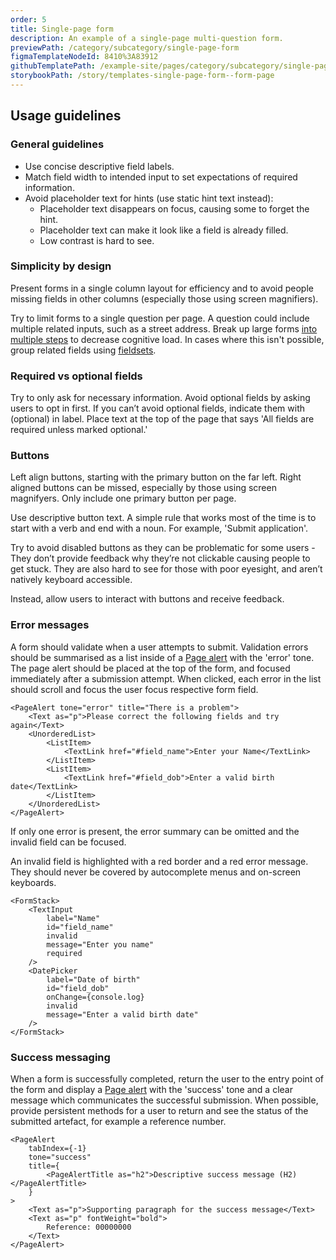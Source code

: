 ```yaml
---
order: 5
title: Single-page form
description: An example of a single-page multi-question form.
previewPath: /category/subcategory/single-page-form
figmaTemplateNodeId: 8410%3A83912
githubTemplatePath: /example-site/pages/category/subcategory/single-page-form.tsx
storybookPath: /story/templates-single-page-form--form-page
---
```


## Usage guidelines

### General guidelines

- Use concise descriptive field labels.
- Match field width to intended input to set expectations of required information.
- Avoid placeholder text for hints (use static hint text instead):
  - Placeholder text disappears on focus, causing some to forget the hint.
  - Placeholder text can make it look like a field is already filled.
  - Low contrast is hard to see.

### Simplicity by design

Present forms in a single column layout for efficiency and to avoid people missing fields in other columns (especially those using screen magnifiers).

Try to limit forms to a single question per page. A question could include multiple related inputs, such as a street address. Break up large forms [into multiple steps](multi-page-form) to decrease cognitive load. In cases where this isn't possible, group related fields using [fieldsets](/components/fieldset).

### Required vs optional fields

Try to only ask for necessary information. Avoid optional fields by asking users to opt in first. If you can’t avoid optional fields, indicate them with (optional) in label. Place text at the top of the page that says 'All fields are required unless marked optional.'

### Buttons

Left align buttons, starting with the primary button on the far left. Right aligned buttons can be missed, especially by those using screen magnifyers.
Only include one primary button per page.

Use descriptive button text. A simple rule that works most of the time is to start with a verb and end with a noun. For example, 'Submit application'.

Try to avoid disabled buttons as they can be problematic for some users - They don’t provide feedback why they’re not clickable causing people to get stuck. They are also hard to see for those with poor eyesight, and aren’t natively keyboard accessible.

Instead, allow users to interact with buttons and receive feedback.

### Error messages

A form should validate when a user attempts to submit. Validation errors should be summarised as a list inside of a [Page alert](/components/page-alert) with the 'error' tone. The page alert should be placed at the top of the form, and focused immediately after a submission attempt. When clicked, each error in the list should scroll and focus the user focus respective form field.

```tsx live
<PageAlert tone="error" title="There is a problem">
	<Text as="p">Please correct the following fields and try again</Text>
	<UnorderedList>
		<ListItem>
			<TextLink href="#field_name">Enter your Name</TextLink>
		</ListItem>
		<ListItem>
			<TextLink href="#field_dob">Enter a valid birth date</TextLink>
		</ListItem>
	</UnorderedList>
</PageAlert>
```

If only one error is present, the error summary can be omitted and the invalid field can be focused.

An invalid field is highlighted with a red border and a red error message. They should never be covered by autocomplete menus and on-screen keyboards.

```tsx live
<FormStack>
	<TextInput
		label="Name"
		id="field_name"
		invalid
		message="Enter you name"
		required
	/>
	<DatePicker
		label="Date of birth"
		id="field_dob"
		onChange={console.log}
		invalid
		message="Enter a valid birth date"
	/>
</FormStack>
```

### Success messaging

When a form is successfully completed, return the user to the entry point of the form and display a [Page alert](/components/page-alert) with the 'success' tone and a clear message which communicates the successful submission. When possible, provide persistent methods for a user to return and see the status of the submitted artefact, for example a reference number.

```tsx live
<PageAlert
	tabIndex={-1}
	tone="success"
	title={
		<PageAlertTitle as="h2">Descriptive success message (H2)</PageAlertTitle>
	}
>
	<Text as="p">Supporting paragraph for the success message</Text>
	<Text as="p" fontWeight="bold">
		Reference: 00000000
	</Text>
</PageAlert>
```
